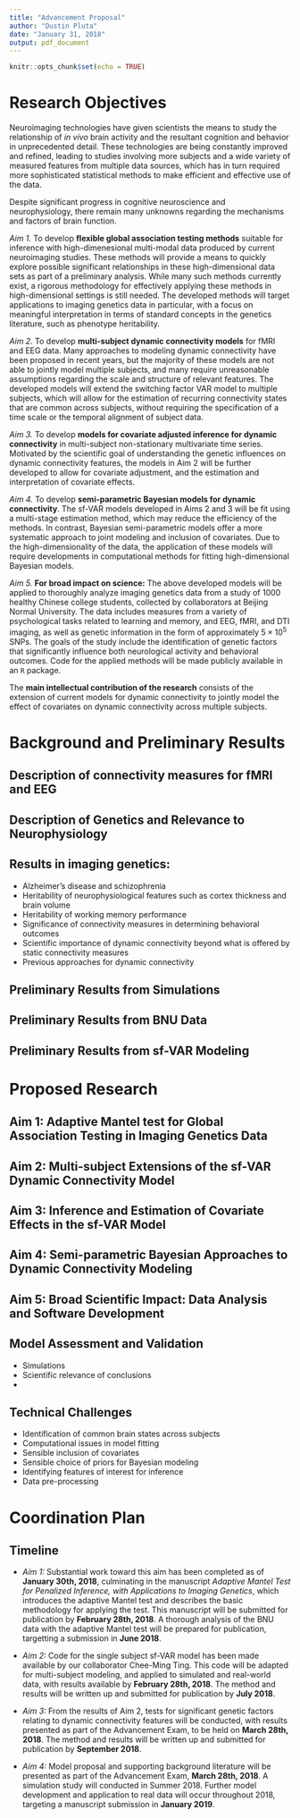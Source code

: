 ```yaml
---
title: "Advancement Proposal"
author: "Dustin Pluta"
date: "January 31, 2018"
output: pdf_document
---
```


```r
knitr::opts_chunk$set(echo = TRUE)
```

# Research Objectives

Neuroimaging technologies have given scientists the means to study the relationship of _in vivo_ brain activity and the resultant cognition and behavior in unprecedented detail.  These technologies are being constantly improved and refined, leading to studies involving more subjects and a wide variety of measured features from multiple data sources, which has in turn required more sophisticated statistical methods to make efficient and effective use of the data.  

Despite significant progress in cognitive neuroscience and neurophysiology, there remain many unknowns regarding the mechanisms and factors of brain function.

_Aim 1._ To develop __flexible global association testing methods__ suitable for inference with high-dimenesional multi-modal data produced by current neuroimaging studies.  These methods will provide a means to quickly explore possible significant relationships in these high-dimensional data sets as part of a preliminary analysis.  While many such methods currently exist, a rigorous methodology for effectively applying these methods in high-dimensional settings is still needed.  The developed methods will target applications to imaging genetics data in particular, with a focus on meaningful interpretation in terms of standard concepts in the genetics literature, such as phenotype heritability.

_Aim 2._ To develop __multi-subject dynamic connectivity models__ for fMRI and EEG data.  Many approaches to modeling dynamic connectivity have been proposed in recent years, but the majority of these models are not able to jointly model multiple subjects, and many require unreasonable assumptions regarding the scale and structure of relevant features. The developed models will extend the switching factor VAR model to multiple subjects, which will allow for the estimation of recurring connectivity states that are common across subjects, without requiring the specification of a time scale or the temporal alignment of subject data.

_Aim 3._ To develop __models for covariate adjusted inference for dynamic connectivity__ in multi-subject non-stationary multivariate time series.  Motivated by the scientific goal of understanding the genetic influences on dynamic connectivity features, the models in Aim 2 will be further developed to allow for covariate adjustment, and the estimation and interpretation of covariate effects.

_Aim 4._ To develop __semi-parametric Bayesian models for dynamic connectivity__.  The sf-VAR models developed in Aims 2 and 3 will be fit using a multi-stage estimation method, which may reduce the efficiency of the methods.  In contrast, Bayesian semi-parametric models offer a more systematic approach to joint modeling and inclusion of covariates.  Due to the high-dimensionality of the data, the application of these models will require developments in computational methods for fitting high-dimensional Bayesian models.

_Aim 5._ __For broad impact on science:__ The above developed models will be applied to thoroughly analyze imaging genetics data from a study of 1000 healthy Chinese college students, collected by collaborators at Beijing Normal University.  The data includes measures from a variety of psychological tasks related to learning and memory, and EEG, fMRI, and DTI imaging, as well as genetic information in the form of approximately $5 \times 10^5$ SNPs.  The goals of the study include the identification of genetic factors that significantly influence both neurological activity and behavioral outcomes.  Code for the applied methods will be made publicly available in an `R` package.

The __main intellectual contribution of the research__ consists of the extension of current models for dynamic connectivity to jointly model the effect of covariates on dynamic connectivity across multiple subjects.

# Background and Preliminary Results

## Description of connectivity measures for fMRI and EEG

## Description of Genetics and Relevance to Neurophysiology

## Results in imaging genetics:

+ Alzheimer's disease and schizophrenia
+ Heritability of neurophysiological features such as cortex thickness and brain volume
+ Heritability of working memory performance
+ Significance of connectivity measures in determining behavioral outcomes
+ Scientific importance of dynamic connectivity beyond what is offered by static connectivity measures
+ Previous approaches for dynamic connectivity

## Preliminary Results from Simulations

## Preliminary Results from BNU Data

## Preliminary Results from sf-VAR Modeling

# Proposed Research

## Aim 1: Adaptive Mantel test for Global Association Testing in Imaging Genetics Data

## Aim 2: Multi-subject Extensions of the sf-VAR Dynamic Connectivity Model

## Aim 3: Inference and Estimation of Covariate Effects in the sf-VAR Model

## Aim 4: Semi-parametric Bayesian Approaches to Dynamic Connectivity Modeling

## Aim 5: Broad Scientific Impact: Data Analysis and Software Development

## Model Assessment and Validation

- Simulations
- Scientific relevance of conclusions
- 

## Technical Challenges

- Identification of common brain states across subjects
- Computational issues in model fitting
- Sensible inclusion of covariates
- Sensible choice of priors for Bayesian modeling
- Identifying features of interest for inference
- Data pre-processing

# Coordination Plan

## Timeline

- _Aim 1:_ Substantial work toward this aim has been completed as of __January 30th, 2018__, culminating in the manuscript _Adaptive Mantel Test for Penalized Inference, with Applications to Imaging Genetics_, which introduces the adaptive Mantel test and describes the basic methodology for applying the test.  This manuscript will be submitted for publication by __February 28th, 2018__.  A thorough analysis of the BNU data with the adaptive Mantel test will be prepared for publication, targetting a submission in __June 2018__.

- _Aim 2:_ Code for the single subject sf-VAR model has been made available by our collaborator Chee-Ming Ting.  This code will be adapted for multi-subject modeling, and applied to simulated and real-world data, with results available by __February 28th, 2018__. The method and results will be written up and submitted for publication by __July 2018__.

- _Aim 3:_ From the results of Aim 2, tests for significant genetic factors relating to dynamic connectivity features will be conducted, with results presented as part of the Advancement Exam, to be held on __March 28th, 2018__.  The method and results will be written up and submitted for publication by __September 2018__.

- _Aim 4:_ Model proposal and supporting background literature will be presented as part of the Advancement Exam, __March 28th, 2018__.  A simulation study will conducted in Summer 2018.  Further model development and application to real data will occur throughout 2018, targeting a manuscript submission in __January 2019__.






















